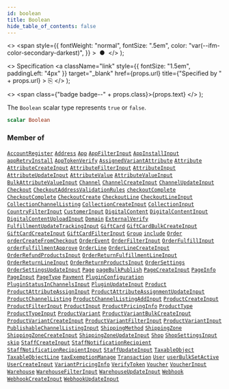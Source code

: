 ```yaml
---
id: boolean
title: Boolean
hide_table_of_contents: false
---
```


  <>
    <span
      style={{
        fontWeight: "normal",
        fontSize: ".5em",
        color: "var(--ifm-color-secondary-darkest)",
      }}
    >
      &nbsp;●&nbsp;
    </span>
  </>
);

  <>
    Specification
    <a
      className="link"
      style={{ fontSize: "1.5em", paddingLeft: "4px" }}
      target="\_blank"
      href={props.url}
      title={"Specified by " + props.url}
    >
      ⎘
    </a>
  </>
);

  <>
    <span class={"badge badge--" + props.class}>{props.text}</span>
  </>
);

The `Boolean` scalar type represents `true` or `false`.

```graphql
scalar Boolean
```

### Member of

[`AccountRegister`](../../../developer/api-reference/objects/account-register) <Badge class="secondary" text="object"/><Bullet />[`Address`](../../../developer/api-reference/objects/address) <Badge class="secondary" text="object"/><Bullet />[`App`](../../../developer/api-reference/objects/app) <Badge class="secondary" text="object"/><Bullet />[`AppFilterInput`](../../../developer/api-reference/inputs/app-filter-input) <Badge class="secondary" text="input"/><Bullet />[`AppInstallInput`](../../../developer/api-reference/inputs/app-install-input) <Badge class="secondary" text="input"/><Bullet />[`appRetryInstall`](../../../developer/api-reference/mutations/app-retry-install) <Badge class="secondary" text="mutation"/><Bullet />[`AppTokenVerify`](../../../developer/api-reference/objects/app-token-verify) <Badge class="secondary" text="object"/><Bullet />[`AssignedVariantAttribute`](../../../developer/api-reference/objects/assigned-variant-attribute) <Badge class="secondary" text="object"/><Bullet />[`Attribute`](../../../developer/api-reference/objects/attribute) <Badge class="secondary" text="object"/><Bullet />[`AttributeCreateInput`](../../../developer/api-reference/inputs/attribute-create-input) <Badge class="secondary" text="input"/><Bullet />[`AttributeFilterInput`](../../../developer/api-reference/inputs/attribute-filter-input) <Badge class="secondary" text="input"/><Bullet />[`AttributeInput`](../../../developer/api-reference/inputs/attribute-input) <Badge class="secondary" text="input"/><Bullet />[`AttributeUpdateInput`](../../../developer/api-reference/inputs/attribute-update-input) <Badge class="secondary" text="input"/><Bullet />[`AttributeValue`](../../../developer/api-reference/objects/attribute-value) <Badge class="secondary" text="object"/><Bullet />[`AttributeValueInput`](../../../developer/api-reference/inputs/attribute-value-input) <Badge class="secondary" text="input"/><Bullet />[`BulkAttributeValueInput`](../../../developer/api-reference/inputs/bulk-attribute-value-input) <Badge class="secondary" text="input"/><Bullet />[`Channel`](../../../developer/api-reference/objects/channel) <Badge class="secondary" text="object"/><Bullet />[`ChannelCreateInput`](../../../developer/api-reference/inputs/channel-create-input) <Badge class="secondary" text="input"/><Bullet />[`ChannelUpdateInput`](../../../developer/api-reference/inputs/channel-update-input) <Badge class="secondary" text="input"/><Bullet />[`Checkout`](../../../developer/api-reference/objects/checkout) <Badge class="secondary" text="object"/><Bullet />[`CheckoutAddressValidationRules`](../../../developer/api-reference/inputs/checkout-address-validation-rules) <Badge class="secondary" text="input"/><Bullet />[`checkoutComplete`](../../../developer/api-reference/mutations/checkout-complete) <Badge class="secondary" text="mutation"/><Bullet />[`CheckoutComplete`](../../../developer/api-reference/objects/checkout-complete) <Badge class="secondary" text="object"/><Bullet />[`CheckoutCreate`](../../../developer/api-reference/objects/checkout-create) <Badge class="secondary" text="object"/><Bullet />[`CheckoutLine`](../../../developer/api-reference/objects/checkout-line) <Badge class="secondary" text="object"/><Bullet />[`CheckoutLineInput`](../../../developer/api-reference/inputs/checkout-line-input) <Badge class="secondary" text="input"/><Bullet />[`CollectionChannelListing`](../../../developer/api-reference/objects/collection-channel-listing) <Badge class="secondary" text="object"/><Bullet />[`CollectionCreateInput`](../../../developer/api-reference/inputs/collection-create-input) <Badge class="secondary" text="input"/><Bullet />[`CollectionInput`](../../../developer/api-reference/inputs/collection-input) <Badge class="secondary" text="input"/><Bullet />[`CountryFilterInput`](../../../developer/api-reference/inputs/country-filter-input) <Badge class="secondary" text="input"/><Bullet />[`CustomerInput`](../../../developer/api-reference/inputs/customer-input) <Badge class="secondary" text="input"/><Bullet />[`DigitalContent`](../../../developer/api-reference/objects/digital-content) <Badge class="secondary" text="object"/><Bullet />[`DigitalContentInput`](../../../developer/api-reference/inputs/digital-content-input) <Badge class="secondary" text="input"/><Bullet />[`DigitalContentUploadInput`](../../../developer/api-reference/inputs/digital-content-upload-input) <Badge class="secondary" text="input"/><Bullet />[`Domain`](../../../developer/api-reference/objects/domain) <Badge class="secondary" text="object"/><Bullet />[`ExternalVerify`](../../../developer/api-reference/objects/external-verify) <Badge class="secondary" text="object"/><Bullet />[`FulfillmentUpdateTrackingInput`](../../../developer/api-reference/inputs/fulfillment-update-tracking-input) <Badge class="secondary" text="input"/><Bullet />[`GiftCard`](../../../developer/api-reference/objects/gift-card) <Badge class="secondary" text="object"/><Bullet />[`GiftCardBulkCreateInput`](../../../developer/api-reference/inputs/gift-card-bulk-create-input) <Badge class="secondary" text="input"/><Bullet />[`GiftCardCreateInput`](../../../developer/api-reference/inputs/gift-card-create-input) <Badge class="secondary" text="input"/><Bullet />[`GiftCardFilterInput`](../../../developer/api-reference/inputs/gift-card-filter-input) <Badge class="secondary" text="input"/><Bullet />[`Group`](../../../developer/api-reference/objects/group) <Badge class="secondary" text="object"/><Bullet />[`include`](../../../developer/api-reference/directives/include) <Badge class="secondary" text="directive"/><Bullet />[`Order`](../../../developer/api-reference/objects/order) <Badge class="secondary" text="object"/><Bullet />[`orderCreateFromCheckout`](../../../developer/api-reference/mutations/order-create-from-checkout) <Badge class="secondary" text="mutation"/><Bullet />[`OrderEvent`](../../../developer/api-reference/objects/order-event) <Badge class="secondary" text="object"/><Bullet />[`OrderFilterInput`](../../../developer/api-reference/inputs/order-filter-input) <Badge class="secondary" text="input"/><Bullet />[`OrderFulfillInput`](../../../developer/api-reference/inputs/order-fulfill-input) <Badge class="secondary" text="input"/><Bullet />[`orderFulfillmentApprove`](../../../developer/api-reference/mutations/order-fulfillment-approve) <Badge class="secondary" text="mutation"/><Bullet />[`OrderLine`](../../../developer/api-reference/objects/order-line) <Badge class="secondary" text="object"/><Bullet />[`OrderLineCreateInput`](../../../developer/api-reference/inputs/order-line-create-input) <Badge class="secondary" text="input"/><Bullet />[`OrderRefundProductsInput`](../../../developer/api-reference/inputs/order-refund-products-input) <Badge class="secondary" text="input"/><Bullet />[`OrderReturnFulfillmentLineInput`](../../../developer/api-reference/inputs/order-return-fulfillment-line-input) <Badge class="secondary" text="input"/><Bullet />[`OrderReturnLineInput`](../../../developer/api-reference/inputs/order-return-line-input) <Badge class="secondary" text="input"/><Bullet />[`OrderReturnProductsInput`](../../../developer/api-reference/inputs/order-return-products-input) <Badge class="secondary" text="input"/><Bullet />[`OrderSettings`](../../../developer/api-reference/objects/order-settings) <Badge class="secondary" text="object"/><Bullet />[`OrderSettingsUpdateInput`](../../../developer/api-reference/inputs/order-settings-update-input) <Badge class="secondary" text="input"/><Bullet />[`Page`](../../../developer/api-reference/objects/page) <Badge class="secondary" text="object"/><Bullet />[`pageBulkPublish`](../../../developer/api-reference/mutations/page-bulk-publish) <Badge class="secondary" text="mutation"/><Bullet />[`PageCreateInput`](../../../developer/api-reference/inputs/page-create-input) <Badge class="secondary" text="input"/><Bullet />[`PageInfo`](../../../developer/api-reference/objects/page-info) <Badge class="secondary" text="object"/><Bullet />[`PageInput`](../../../developer/api-reference/inputs/page-input) <Badge class="secondary" text="input"/><Bullet />[`PageType`](../../../developer/api-reference/objects/page-type) <Badge class="secondary" text="object"/><Bullet />[`Payment`](../../../developer/api-reference/objects/payment) <Badge class="secondary" text="object"/><Bullet />[`PluginConfiguration`](../../../developer/api-reference/objects/plugin-configuration) <Badge class="secondary" text="object"/><Bullet />[`PluginStatusInChannelsInput`](../../../developer/api-reference/inputs/plugin-status-in-channels-input) <Badge class="secondary" text="input"/><Bullet />[`PluginUpdateInput`](../../../developer/api-reference/inputs/plugin-update-input) <Badge class="secondary" text="input"/><Bullet />[`Product`](../../../developer/api-reference/objects/product) <Badge class="secondary" text="object"/><Bullet />[`ProductAttributeAssignInput`](../../../developer/api-reference/inputs/product-attribute-assign-input) <Badge class="secondary" text="input"/><Bullet />[`ProductAttributeAssignmentUpdateInput`](../../../developer/api-reference/inputs/product-attribute-assignment-update-input) <Badge class="secondary" text="input"/><Bullet />[`ProductChannelListing`](../../../developer/api-reference/objects/product-channel-listing) <Badge class="secondary" text="object"/><Bullet />[`ProductChannelListingAddInput`](../../../developer/api-reference/inputs/product-channel-listing-add-input) <Badge class="secondary" text="input"/><Bullet />[`ProductCreateInput`](../../../developer/api-reference/inputs/product-create-input) <Badge class="secondary" text="input"/><Bullet />[`ProductFilterInput`](../../../developer/api-reference/inputs/product-filter-input) <Badge class="secondary" text="input"/><Bullet />[`ProductInput`](../../../developer/api-reference/inputs/product-input) <Badge class="secondary" text="input"/><Bullet />[`ProductPricingInfo`](../../../developer/api-reference/objects/product-pricing-info) <Badge class="secondary" text="object"/><Bullet />[`ProductType`](../../../developer/api-reference/objects/product-type) <Badge class="secondary" text="object"/><Bullet />[`ProductTypeInput`](../../../developer/api-reference/inputs/product-type-input) <Badge class="secondary" text="input"/><Bullet />[`ProductVariant`](../../../developer/api-reference/objects/product-variant) <Badge class="secondary" text="object"/><Bullet />[`ProductVariantBulkCreateInput`](../../../developer/api-reference/inputs/product-variant-bulk-create-input) <Badge class="secondary" text="input"/><Bullet />[`ProductVariantCreateInput`](../../../developer/api-reference/inputs/product-variant-create-input) <Badge class="secondary" text="input"/><Bullet />[`ProductVariantFilterInput`](../../../developer/api-reference/inputs/product-variant-filter-input) <Badge class="secondary" text="input"/><Bullet />[`ProductVariantInput`](../../../developer/api-reference/inputs/product-variant-input) <Badge class="secondary" text="input"/><Bullet />[`PublishableChannelListingInput`](../../../developer/api-reference/inputs/publishable-channel-listing-input) <Badge class="secondary" text="input"/><Bullet />[`ShippingMethod`](../../../developer/api-reference/objects/shipping-method) <Badge class="secondary" text="object"/><Bullet />[`ShippingZone`](../../../developer/api-reference/objects/shipping-zone) <Badge class="secondary" text="object"/><Bullet />[`ShippingZoneCreateInput`](../../../developer/api-reference/inputs/shipping-zone-create-input) <Badge class="secondary" text="input"/><Bullet />[`ShippingZoneUpdateInput`](../../../developer/api-reference/inputs/shipping-zone-update-input) <Badge class="secondary" text="input"/><Bullet />[`Shop`](../../../developer/api-reference/objects/shop) <Badge class="secondary" text="object"/><Bullet />[`ShopSettingsInput`](../../../developer/api-reference/inputs/shop-settings-input) <Badge class="secondary" text="input"/><Bullet />[`skip`](../../../developer/api-reference/directives/skip) <Badge class="secondary" text="directive"/><Bullet />[`StaffCreateInput`](../../../developer/api-reference/inputs/staff-create-input) <Badge class="secondary" text="input"/><Bullet />[`StaffNotificationRecipient`](../../../developer/api-reference/objects/staff-notification-recipient) <Badge class="secondary" text="object"/><Bullet />[`StaffNotificationRecipientInput`](../../../developer/api-reference/inputs/staff-notification-recipient-input) <Badge class="secondary" text="input"/><Bullet />[`StaffUpdateInput`](../../../developer/api-reference/inputs/staff-update-input) <Badge class="secondary" text="input"/><Bullet />[`TaxableObject`](../../../developer/api-reference/objects/taxable-object) <Badge class="secondary" text="object"/><Bullet />[`TaxableObjectLine`](../../../developer/api-reference/objects/taxable-object-line) <Badge class="secondary" text="object"/><Bullet />[`taxExemptionManage`](../../../developer/api-reference/mutations/tax-exemption-manage) <Badge class="secondary" text="mutation"/><Bullet />[`Transaction`](../../../developer/api-reference/objects/transaction) <Badge class="secondary" text="object"/><Bullet />[`User`](../../../developer/api-reference/objects/user) <Badge class="secondary" text="object"/><Bullet />[`userBulkSetActive`](../../../developer/api-reference/mutations/user-bulk-set-active) <Badge class="secondary" text="mutation"/><Bullet />[`UserCreateInput`](../../../developer/api-reference/inputs/user-create-input) <Badge class="secondary" text="input"/><Bullet />[`VariantPricingInfo`](../../../developer/api-reference/objects/variant-pricing-info) <Badge class="secondary" text="object"/><Bullet />[`VerifyToken`](../../../developer/api-reference/objects/verify-token) <Badge class="secondary" text="object"/><Bullet />[`Voucher`](../../../developer/api-reference/objects/voucher) <Badge class="secondary" text="object"/><Bullet />[`VoucherInput`](../../../developer/api-reference/inputs/voucher-input) <Badge class="secondary" text="input"/><Bullet />[`Warehouse`](../../../developer/api-reference/objects/warehouse) <Badge class="secondary" text="object"/><Bullet />[`WarehouseFilterInput`](../../../developer/api-reference/inputs/warehouse-filter-input) <Badge class="secondary" text="input"/><Bullet />[`WarehouseUpdateInput`](../../../developer/api-reference/inputs/warehouse-update-input) <Badge class="secondary" text="input"/><Bullet />[`Webhook`](../../../developer/api-reference/objects/webhook) <Badge class="secondary" text="object"/><Bullet />[`WebhookCreateInput`](../../../developer/api-reference/inputs/webhook-create-input) <Badge class="secondary" text="input"/><Bullet />[`WebhookUpdateInput`](../../../developer/api-reference/inputs/webhook-update-input) <Badge class="secondary" text="input"/>
